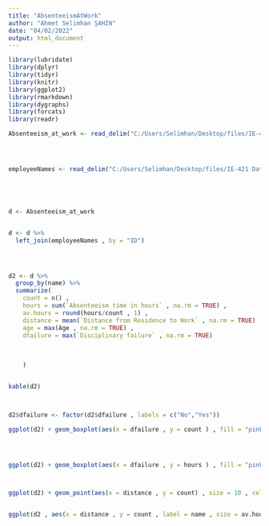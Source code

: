 ---
title: "AbsenteeismAtWork"
author: "Ahmet Selimhan ŞAHİN"
date: "04/02/2022"
output: html_document
---



```{r , warning=FALSE , message=FALSE}

library(lubridate)
library(dplyr)
library(tidyr)
library(knitr)
library(ggplot2)
library(rmarkdown)
library(dygraphs)
library(forcats)
library(readr)


```




```{r , warning=FALSE , message=FALSE}

Absenteeism_at_work <- read_delim("C:/Users/Selimhan/Desktop/files/IE-421 Data Science/Absenteeism_at_work.csv" , delim = ";", escape_double = FALSE, locale = locale(decimal_mark = ",",  grouping_mark = "."), trim_ws = TRUE)




employeeNames <- read_delim("C:/Users/Selimhan/Desktop/files/IE-421 Data Science/employeeNames.csv", delim = ";", escape_double = FALSE, trim_ws = TRUE)





d <- Absenteeism_at_work



```



```{r , warning=FALSE , message=FALSE}

d <- d %>%
  left_join(employeeNames , by = "ID")





```





```{r , warning=FALSE , message=FALSE}

d2 <- d %>%
  group_by(name) %>%
  summarize( 
    count = n() , 
    hours = sum(`Absenteeism time in hours` , na.rm = TRUE) , 
    av.hours = round(hours/count , 1) , 
    distance = mean(`Distance from Residence to Work` , na.rm = TRUE) , 
    age = max(Age , na.rm = TRUE) , 
    dfailure = max(`Disciplinary failure` , na.rm = TRUE)
    
    
    
    )


kable(d2)




```






```{r , warning=FALSE , message=FALSE}



d2$dfailure <- factor(d2$dfailure , labels = c("No","Yes"))


```






```{r , warning=FALSE , message=FALSE}

ggplot(d2) + geom_boxplot(aes(x = dfailure , y = count ) , fill = "pink" )





```






```{r , warning=FALSE , message=FALSE}


ggplot(d2) + geom_boxplot(aes(x = dfailure , y = hours ) , fill = "pink" )




```







```{r , warning=FALSE , message=FALSE}

ggplot(d2) + geom_point(aes(x = distance , y = count) , size = 10 , color = "steelblue" , alpha = 0.5)



```





```{r , warning=FALSE , message=FALSE}

ggplot(d2 , aes(x = distance , y = count , label = name , size = av.hours , color = dfailure)) + geom_point(alpha = 0.3) + geom_text(aes(label = name) , size = 3) +  scale_size_continuous(name = "Average Hours" , range = c(0,20)) + scale_colour_discrete(name = "Disciplinary Failure")



```

